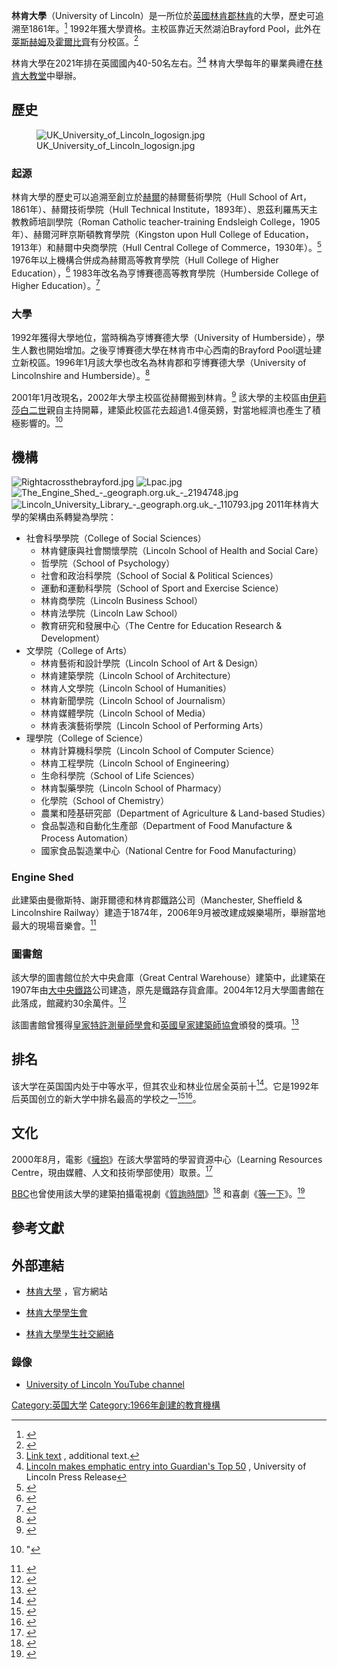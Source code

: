 {{About|英國大學|其他同名機構|林肯大學 (消歧義)}}
{{Infobox University
| name            = 林肯大學
| image_name      = Lincoln Library and Museum Lincoln Memorial University.JPG
| motto           = {{lang-la|Libertas per Sapientiam|links=no}}<ref name="moto">{{cite web |url= http://www.lincoln.ac.uk/home/abouttheuniversity/press/identity/crest/ |title= University Motto |access-date= 2013-12-25 |archive-date= 2012-12-10 |archive-url= https://web.archive.org/web/20121210163942/http://www.lincoln.ac.uk/home/abouttheuniversity/press/identity/crest/ |dead-url= no }}</ref>
| mottoeng        = Freedom through wisdom<ref name="moto"/>
| established     = 1992年，亨博賽德大學<br/>1996年，亨博賽德和林肯郡大學 <br/>2001年，林肯大學
| type            = [[公立大學|公立大學]]
| endowment       = £1.386亿（2016）<ref name="Lincoln Financial Statement 15/16">{{cite web| url = http://finance.blogs.lincoln.ac.uk/files/2014/09/University-of-Lincoln-Financial-Statements-2015-16.pdf| title = Financial Statements for the Year to 31 July 2016| accessdate = 3 May 2017| format = PDF| publisher = University of Lincoln| page = 1| archive-date = 2018-01-12| archive-url = https://web.archive.org/web/20180112043204/http://finance.blogs.lincoln.ac.uk/files/2014/09/University-of-Lincoln-Financial-Statements-2015-16.pdf| dead-url = no}}</ref>
| chancellor      = Victor Adebowale, Baron Adebowale
| vice_chancellor = Mary Stuart<ref>{{cite web|url=http://www.lincoln.ac.uk/home/about/index.htm|title=Vice Chancellors Welcome|accessdate=15 July 2011|publisher=University of Lincoln|archive-date=2011-08-12|archive-url=https://web.archive.org/web/20110812064623/http://www.lincoln.ac.uk/home/about/index.htm|dead-url=no}}</ref>
| staff          = 1,482<ref name="lincoln.ac.uk">{{cite web |url=https://www.lincoln.ac.uk/home/abouttheuniversity/keyfacts/ |title=Key Facts - University of Lincoln |publisher=Lincoln.ac.uk |date= |accessdate=8 June 2017 |archive-date=2016-03-04 |archive-url=https://web.archive.org/web/20160304024927/http://www.lincoln.ac.uk/home/abouttheuniversity/keyfacts/ |dead-url=no }}</ref>

| students       = {{HESA student population|INSTID=0062}}（{{HESA year}}）<ref name="HESA citation">{{HESA citation}}</ref>
| undergrad      = {{HESA undergraduate population|INSTID=0062}}（{{HESA year}}）<ref name="HESA citation"/>
| postgrad       = {{HESA postgraduate population|INSTID=0062}}（{{HESA year}}）<ref name="HESA citation"/>
| city            = [[林肯郡|林肯郡]][[林肯_(林肯郡)|林肯]]
| country         = 英格蘭
| coor            = {{Coord|53.2285|N|0.5479|W|type:edu_region:GB|display=inline,title}}
| colours         = {{color box|#002147}} 藍色<ref>{{Cite web |url=http://www.lincoln.ac.uk/home/identity/colour.htm |title=Corporate Colours |access-date=2013-12-25 |archive-date=2008-11-13 |archive-url=https://web.archive.org/web/20081113233441/http://www.lincoln.ac.uk/home/identity/colour.htm |dead-url=no }}</ref>
| affiliations    = [[大學聯盟|大學聯盟]]，[[大英國協大學協會|ACU]]
| website         = [http://www.lincoln.ac.uk/home/ Official Website of the University of Lincoln]
| logo            = [[File:University_of_Lincoln_logo.png|220px]]
}}

'''林肯大學'''（University of Lincoln）是一所位於[[英國|英國]][[林肯郡|林肯郡]][[林肯_(林肯郡)|林肯]]的大學，歷史可追溯至1861年。<ref name="IndependentAZ">{{cite news|url= http://www.independent.co.uk/student/into-university/az-uni-colleges/lincoln-university-of-754709.html|title= Lincoln, University of|accessdate= 28 August 2008|date= 27 July 2007|work= The Independent|location= London|archive-date= 2019-12-04|archive-url= https://web.archive.org/web/20191204160117/https://www.independent.co.uk/student/into-university/az-uni-colleges/lincoln-university-of-754709.html|dead-url= no}}</ref> 1992年獲大學資格。主校區靠近天然湖泊Brayford Pool，此外在[[萊斯赫姆_(林肯郡)|萊斯赫姆]]及[[霍爾比齊|霍爾比齊]]有分校區。<ref>{{cite web|url= http://www.lincoln.ac.uk/home/maps/index.htm|title= Maps – University of Lincoln|accessdate= 5 June 2008|publisher= University of Lincoln|archive-date= 2011-10-19|archive-url= https://web.archive.org/web/20111019142021/http://www.lincoln.ac.uk/home/maps/index.htm|dead-url= no}}</ref>

林肯大學在2021年排在英國國內40-50名左右。<ref name="times quote">[http://www.lincoln.ac.uk/parentguide/facilities.htm Link text] {{Wayback|url=http://www.lincoln.ac.uk/parentguide/facilities.htm |date=20120121024622 }}, additional text.</ref><ref name="top50">[http://www.lincoln.ac.uk/news/2012/05/515.asp Lincoln makes emphatic entry into Guardian's Top 50] {{Wayback|url=http://www.lincoln.ac.uk/news/2012/05/515.asp |date=20180616130428 }}, University of Lincoln Press Release</ref> 林肯大學每年的畢業典禮在[[林肯大教堂|林肯大教堂]]中舉辦。

==歷史==
[[File:UK_University_of_Lincoln_logosign.jpg|thumb]]

===起源===
林肯大學的歷史可以追溯至創立於[[赫爾河畔京斯頓|赫爾]]的赫爾藝術學院（Hull School of Art，1861年）、赫爾技術學院（Hull Technical Institute，1893年）、恩茲利羅馬天主教教師培訓學院（Roman Catholic teacher-training Endsleigh College，1905年）、赫爾河畔京斯頓教育學院（Kingston upon Hull College of Education，1913年）和赫爾中央商學院（Hull Central College of Commerce，1930年）。<ref name=origins-humberside>{{Cite journal| url=http://books.google.com/books?id=Ay5514AB4rEC| title=Unity out of diversity: the origins and development of the University of Humberside| author=David Foster| publisher=Continuum International Publishing Group| year=1997| isbn=978-0-485-11513-0| page=vii| accessdate=28 May 2009| archive-date=2020-05-23| archive-url=https://web.archive.org/web/20200523105431/https://books.google.com/books?id=Ay5514AB4rEC| dead-url=no}}</ref> 1976年以上機構合併成為赫爾高等教育學院（Hull College of Higher Education），<ref>{{Cite journal| url=http://www.nationalarchives.gov.uk/a2a/records.aspx?cat=012-bibb&cid=8-5| title=Papers of Cyril Bibby (1914–1987)| publisher=The National Archives| accessdate=28 May 2009| journal=| archive-date=2013-07-28| archive-url=https://web.archive.org/web/20130728151313/http://www.nationalarchives.gov.uk/a2a/records.aspx?cat=012-bibb&cid=8-5| dead-url=no}}</ref> 1983年改名為亨博賽德高等教育學院（Humberside College of Higher Education）。<ref name=qaa-1996>{{Cite journal |url=http://www.qaa.ac.uk/reviews/reports/institutional/heqc/Humberside_QAG413.asp |title=University of Humberside Quality Audit Report |publisher=Higher Education Quality Council |date=January 1996 |isbn=1-85824-219-3 |accessdate=25 February 2011 }}{{dead link|date=2018年1月 |bot=InternetArchiveBot |fix-attempted=yes }}</ref>

===大學===
1992年獲得大學地位，當時稱為亨博賽德大學（University of Humberside），學生人數也開始增加。之後亨博賽德大學在林肯市中心西南的Brayford Pool選址建立新校區。1996年1月該大學也改名為林肯郡和亨博賽德大學（University of Lincolnshire and Humberside）。<ref name=qaa-1997>{{Cite journal |url=http://www.qaa.ac.uk/reviews/reports/institutional/heqc/LincolnshireHumbersideCollaborative_QAG472.asp |title=University of Lincolnshire and Humberside Quality Audit Report, Collaborative Provision |publisher=Higher Education Quality Council |date=January 1997 |isbn=1-85824-290-8 |accessdate=25 February 2011 |deadurl=yes |archiveurl=https://web.archive.org/web/20100606080655/http://www.qaa.ac.uk/reviews/reports/institutional/heqc/LincolnshireHumbersideCollaborative_QAG472.asp |archivedate=2010年6月6日 }}</ref>

2001年1月改現名，2002年大學主校區從赫爾搬到林肯。<ref name=qaa-2008>{{cite journal |url=http://www.qaa.ac.uk/reviews/reports/institutional/Lincoln08/report.asp |title=University of Lincoln Institutional Audit |publisher=[[The_Quality_Assurance_Agency_for_Higher_Education|The Quality Assurance Agency for Higher Education]] |date=March 2008 |id=RG380 07/08 |isbn=978-1-84482-850-0 |accessdate=25 February 2011 |journal= |archive-date=2009-04-22 |archive-url=https://www.webarchive.org.uk/wayback/archive/20090422235110/http://www.qaa.ac.uk/reviews/reports/institutional/Lincoln08/report.asp |dead-url=yes }}</ref> 該大學的主校區由[[伊莉莎白二世|伊莉莎白二世]]親自主持開幕，建築此校區花去超過1.4億英鎊，對當地經濟也產生了積極影響的。<ref>{{cite journal |url=http://www.hm-treasury.gov.uk/d/unioflincoln140403.pdf |title=HM Treasury Lambert review of Business Collaboration |publisher=[[HM-Treasury|HM-Treasury]] |accessdate=3 July 2012 |deadurl=yes |archiveurl=http://webarchive.nationalarchives.gov.uk/20130129110402/http://www.hm-treasury.gov.uk/d/unioflincoln140403.pdf |archivedate=2013年1月29日 }}"</ref>

==機構==
[[File:Rightacrossthebrayford.jpg|thumb]]
[[File:Lpac.jpg|right]]
[[File:The_Engine_Shed_-_geograph.org.uk_-_2194748.jpg|right]]
[[File:Lincoln_University_Library_-_geograph.org.uk_-_110793.jpg|thumb]]
2011年林肯大學的架構由系轉變為學院：
* 社會科學學院（College of Social Sciences）
** 林肯健康與社會關懷學院（Lincoln School of Health and Social Care）
** 哲學院（School of Psychology）
** 社會和政治科學院（School of Social & Political Sciences）
** 運動和運動科學院（School of Sport and Exercise Science）
** 林肯商學院（Lincoln Business School）
** 林肯法學院（Lincoln Law School）
** 教育研究和發展中心（The Centre for Education Research & Development）
* 文學院（College of Arts）
** 林肯藝術和設計學院（Lincoln School of Art & Design）
**林肯建築學院（Lincoln School of Architecture）
**林肯人文學院（Lincoln School of Humanities）
**林肯新聞學院（Lincoln School of Journalism）
**林肯媒體學院（Lincoln School of Media）
**林肯表演藝術學院（Lincoln School of Performing Arts）
* 理學院（College of Science）
**林肯計算機科學院（Lincoln School of Computer Science）
**林肯工程學院（Lincoln School of Engineering）
**生命科學院（School of Life Sciences）
**林肯製藥學院（Lincoln School of Pharmacy）
**化學院（School of Chemistry）
**農業和陸基研究部（Department of Agriculture & Land-based Studies）
**食品製造和自動化生產部（Department of Food Manufacture & Process Automation）
**國家食品製造業中心（National Centre for Food Manufacturing）
===Engine Shed===

此建築由曼徹斯特、謝菲爾德和林肯郡鐵路公司（Manchester, Sheffield & Lincolnshire Railway）建造于1874年，2006年9月被改建成娛樂場所，舉辦當地最大的現場音樂會。<ref>{{cite news|url=http://www.guardian.co.uk/education/2008/may/01/highereducationprofile.highereducation|title=University of Lincoln-Higher Education Profile|accessdate=28 August 2008|date=1 March 2008|work=The Guardian|location=London|archive-date=2012-11-13|archive-url=https://web.archive.org/web/20121113084842/http://www.guardian.co.uk/education/2008/may/01/highereducationprofile.highereducation|dead-url=no}}</ref>

===圖書館===

該大學的圖書館位於大中央倉庫（Great Central Warehouse）建築中，此建築在1907年由[[大中央鐵路|大中央鐵路]]公司建造，原先是鐵路存貨倉庫。2004年12月大學圖書館在此落成，館藏約30余萬件。<ref>{{cite web|url=http://www.lincoln.ac.uk/home/lr/index.htm|title=University of Lincoln – Library and Learning Resources|accessdate=8 September 2008|date=9 August 2008|publisher=The University of Lincoln|archive-date=2011-10-20|archive-url=https://web.archive.org/web/20111020045631/http://www.lincoln.ac.uk/home/lr/index.htm|dead-url=no}}</ref>

該圖書館曾獲得[[皇家特許測量師學會|皇家特許測量師學會]]和[[英國皇家建築師協會|英國皇家建築師協會]]頒發的獎項。<ref>{{cite web |url=http://auth.lincoln.ac.uk/news/2005/12/libraryribaaward.htm |title=Converted library garners another award |access-date=2013-12-25 |archive-date=2011-07-19 |archive-url=https://web.archive.org/web/20110719135735/http://auth.lincoln.ac.uk/news/2005/12/libraryribaaward.htm |dead-url=no }}</ref>

==排名==
{{Infobox UK university rankings
| ARWU_N = 
| ARWU_W = 901-1000
| QS_N =
| QS_W = 801-1000
| THE_N = 
| THE_W = 501-600
| LINE_1 = 0
| Complete = 42
| The_Guardian = 52
| Times/Sunday_Times = 42
| LINE_2 = 0
| TEF = Gold
}}

该大学在英国国内处于中等水平，但其农业和林业位居全英前十<ref>{{cite web|url=http://www.thecompleteuniversityguide.co.uk/league-tables/rankings?s=Agriculture%20%26%20Forestry|title=University guide 2017: league table for Agriculture & Forestry|work=The Complete University Guide|accessdate=25 April 2016|archive-date=2019-05-05|archive-url=https://web.archive.org/web/20190505072235/https://www.thecompleteuniversityguide.co.uk/league-tables/rankings?s=Agriculture%20%26%20Forestry|dead-url=no}}</ref>。它是1992年后英国创立的新大学中排名最高的学校之一<ref>{{cite web|url=http://www.thecompleteuniversityguide.co.uk/lincoln/|title=University guide 2017: University of Lincoln|work=The Complete University Guide|accessdate=25 April 2016|archive-date=2019-05-03|archive-url=https://web.archive.org/web/20190503065915/https://www.thecompleteuniversityguide.co.uk/lincoln/|dead-url=no}}</ref><ref>{{cite web|url=http://thetab.com/uk/lincoln/2016/04/25/lincoln-climbs-complete-uni-guide-rankings-6012|title=Lincoln climbs up in the Complete Uni Guide rankings|work=The Tab|accessdate=25 April 2016|archive-date=2020-06-14|archive-url=https://web.archive.org/web/20200614040859/https://thetab.com/uk/lincoln/2016/04/25/lincoln-climbs-complete-uni-guide-rankings-6012|dead-url=no}}</ref>。

==文化==

2000年8月，電影《[[擁抱_(電影)|擁抱]]》在該大學當時的學習資源中心（Learning Resources Centre，現由媒體、人文和技術學部使用）取景。<ref>{{cite news|url= http://www.independent.co.uk/news/education/higher/starstruck-lincoln-608307.html|title= Star-struck Lincoln|last= McCann|first= Grace|accessdate= 5 June 2008|date= 24 October 2002|work= The Independent|location= London|archive-date= 2011-09-29|archive-url= https://web.archive.org/web/20110929021353/http://www.independent.co.uk/news/education/higher/starstruck-lincoln-608307.html|dead-url= no}}</ref>

[[BBC|BBC]]也曾使用該大學的建築拍攝電視劇《[[質詢時間_(電視劇)|質詢時間]]》<ref>{{cite web|url= http://www.lincoln.ac.uk/news/2001/01/questiontime.htm|title= Uni Scores Hat-trick with Question Time Visit|publisher= University of Lincoln|access-date= 2013-12-25|archive-date= 2013-12-27|archive-url= https://web.archive.org/web/20131227045333/http://www.lincoln.ac.uk/news/2001/01/questiontime.htm|dead-url= no}}</ref>  和喜劇《[[等一下|等一下]]》。<ref>{{cite web|url= http://www.lincoln.ac.uk/news/2009/01/4.asp|title= BBC Radio 4 favourite Just a Minute comes to Lincoln|publisher= University of Lincoln|access-date= 2013-12-25|archive-date= 2013-12-27|archive-url= https://web.archive.org/web/20131227045534/http://www.lincoln.ac.uk/news/2009/01/4.asp|dead-url= no}}</ref>

==參考文獻==
{{reflist|3}}

==外部連結==
* {{en}}[http://www.lincoln.ac.uk/home/ 林肯大學] {{Wayback|url=http://www.lincoln.ac.uk/home/ |date=20070609220657 }}，官方網站
* {{en}}[http://www.lincolnsu.com 林肯大學學生會] {{Wayback|url=http://www.lincolnsu.com/ |date=20210122185722 }}
* {{en}}[https://web.archive.org/web/20120320235321/http://lincoln.yooni.co.uk/ 林肯大學學生社交網絡]

===錄像===
* [https://www.youtube.com/user/UniversityofLincoln University of Lincoln YouTube channel] {{Wayback|url=https://www.youtube.com/user/UniversityofLincoln |date=20210202152437 }}

{{Universities in the United Kingdom}}
{{normdaten}}
{{DEFAULTSORT:Lincoln, University Of}}
[[Category:英国大学|Category:英国大学]]
[[Category:1966年創建的教育機構|Category:1966年創建的教育機構]]